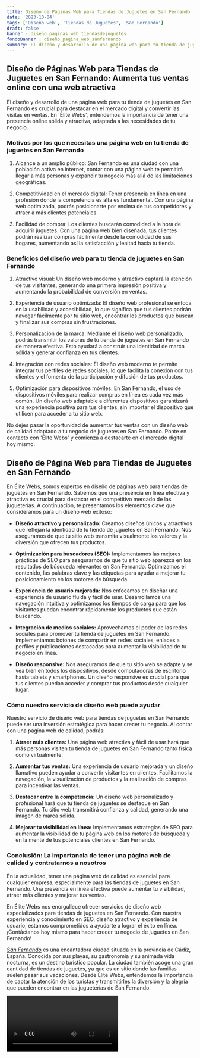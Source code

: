 ```yaml
---
title: Diseño de Páginas Web para Tiendas de Juguetes en San Fernando
date: '2023-10-04'
tags: ['Diseño web', 'Tiendas de Juguetes', 'San Fernando']
draft: false
banner : diseño_paginas_web_tiendasdejuguetes
fondoBanner : diseño_pagina_web_sanfernando
summary: El diseño y desarrollo de una página web para tu tienda de juguetes en San Fernando es crucial para destacar en el mercado digital y convertir las visitas en ventas. En 'Élite Webs', entendemos la importancia de tener una presencia online sólida y atractiva, adaptada a las necesidades de tu negocio. 
---
```


## Diseño de Páginas Web para Tiendas de Juguetes en San Fernando: Aumenta tus ventas online con una web atractiva

El diseño y desarrollo de una página web para tu tienda de juguetes en San Fernando es crucial para destacar en el mercado digital y convertir las visitas en ventas. En 'Élite Webs', entendemos la importancia de tener una presencia online sólida y atractiva, adaptada a las necesidades de tu negocio. 

### Motivos por los que necesitas una página web en tu tienda de juguetes en San Fernando

1. Alcance a un amplio público: San Fernando es una ciudad con una población activa en internet, contar con una página web te permitirá llegar a más personas y expandir tu negocio más allá de las limitaciones geográficas.

2. Competitividad en el mercado digital: Tener presencia en línea en una profesión donde la competencia es alta es fundamental. Con una página web optimizada, podrás posicionarte por encima de tus competidores y atraer a más clientes potenciales.

3. Facilidad de compra: Los clientes buscarán comodidad a la hora de adquirir juguetes. Con una página web bien diseñada, tus clientes podrán realizar compras fácilmente desde la comodidad de sus hogares, aumentando así la satisfacción y lealtad hacia tu tienda.

### Beneficios del diseño web para tu tienda de juguetes en San Fernando

1. Atractivo visual: Un diseño web moderno y atractivo captará la atención de tus visitantes, generando una primera impresión positiva y aumentando la probabilidad de conversión en ventas.

2. Experiencia de usuario optimizada: El diseño web profesional se enfoca en la usabilidad y accesibilidad, lo que significa que tus clientes podrán navegar fácilmente por tu sitio web, encontrar los productos que buscan y finalizar sus compras sin frustraciones.

3. Personalización de la marca: Mediante el diseño web personalizado, podrás transmitir los valores de tu tienda de juguetes en San Fernando de manera efectiva. Esto ayudará a construir una identidad de marca sólida y generar confianza en tus clientes.

4. Integración con redes sociales: El diseño web moderno te permite integrar tus perfiles de redes sociales, lo que facilita la conexión con tus clientes y el fomento de la participación y difusión de tus productos.

5. Optimización para dispositivos móviles: En San Fernando, el uso de dispositivos móviles para realizar compras en línea es cada vez más común. Un diseño web adaptable a diferentes dispositivos garantizará una experiencia positiva para tus clientes, sin importar el dispositivo que utilicen para acceder a tu sitio web.

No dejes pasar la oportunidad de aumentar tus ventas con un diseño web de calidad adaptado a tu negocio de juguetes en San Fernando. Ponte en contacto con 'Élite Webs' y comienza a destacarte en el mercado digital hoy mismo.

<GifSeo />

<Cta />

## Diseño de Página Web para Tiendas de Juguetes en San Fernando

En Élite Webs, somos expertos en diseño de páginas web para tiendas de juguetes en San Fernando. Sabemos que una presencia en línea efectiva y atractiva es crucial para destacar en el competitivo mercado de las jugueterías. A continuación, te presentamos los elementos clave que consideramos para un diseño web exitoso:

- **Diseño atractivo y personalizado:** Creamos diseños únicos y atractivos que reflejan la identidad de tu tienda de juguetes en San Fernando. Nos aseguramos de que tu sitio web transmita visualmente los valores y la diversión que ofrecen tus productos.

- **Optimización para buscadores (SEO):** Implementamos las mejores prácticas de SEO para asegurarnos de que tu sitio web aparezca en los resultados de búsqueda relevantes en San Fernando. Optimizamos el contenido, las palabras clave y las etiquetas para ayudar a mejorar tu posicionamiento en los motores de búsqueda.

- **Experiencia de usuario mejorada:** Nos enfocamos en diseñar una experiencia de usuario fluida y fácil de usar. Desarrollamos una navegación intuitiva y optimizamos los tiempos de carga para que los visitantes puedan encontrar rápidamente los productos que están buscando.

- **Integración de medios sociales:** Aprovechamos el poder de las redes sociales para promover tu tienda de juguetes en San Fernando. Implementamos botones de compartir en redes sociales, enlaces a perfiles y publicaciones destacadas para aumentar la visibilidad de tu negocio en línea.

- **Diseño responsive:** Nos aseguramos de que tu sitio web se adapte y se vea bien en todos los dispositivos, desde computadoras de escritorio hasta tablets y smartphones. Un diseño responsive es crucial para que tus clientes puedan acceder y comprar tus productos desde cualquier lugar.

### Cómo nuestro servicio de diseño web puede ayudar

Nuestro servicio de diseño web para tiendas de juguetes en San Fernando puede ser una inversión estratégica para hacer crecer tu negocio. Al contar con una página web de calidad, podrás:

1. **Atraer más clientes:** Una página web atractiva y fácil de usar hará que más personas visiten tu tienda de juguetes en San Fernando tanto física como virtualmente.

2. **Aumentar tus ventas:** Una experiencia de usuario mejorada y un diseño llamativo pueden ayudar a convertir visitantes en clientes. Facilitamos la navegación, la visualización de productos y la realización de compras para incentivar las ventas.

3. **Destacar entre la competencia:** Un diseño web personalizado y profesional hará que tu tienda de juguetes se destaque en San Fernando. Tu sitio web transmitirá confianza y calidad, generando una imagen de marca sólida.

4. **Mejorar tu visibilidad en línea:** Implementamos estrategias de SEO para aumentar la visibilidad de tu página web en los motores de búsqueda y en la mente de tus potenciales clientes en San Fernando.

### Conclusión: La importancia de tener una página web de calidad y contratarnos a nosotros

En la actualidad, tener una página web de calidad es esencial para cualquier empresa, especialmente para las tiendas de juguetes en San Fernando. Una presencia en línea efectiva puede aumentar tu visibilidad, atraer más clientes y mejorar tus ventas.

En Élite Webs nos enorgullece ofrecer servicios de diseño web especializados para tiendas de juguetes en San Fernando. Con nuestra experiencia y conocimiento en SEO, diseño atractivo y experiencia de usuario, estamos comprometidos a ayudarte a lograr el éxito en línea. ¡Contáctanos hoy mismo para hacer crecer tu negocio de juguetes en San Fernando!

*[San Fernando](https://www.sanfernando.es/)* es una encantadora ciudad situada en la provincia de Cádiz, España. Conocida por sus playas, su gastronomía y su animada vida nocturna, es un destino turístico popular. La ciudad también acoge una gran cantidad de tiendas de juguetes, ya que es un sitio donde las familias suelen pasar sus vacaciones. Desde Élite Webs, entendemos la importancia de captar la atención de los turistas y transmitirles la diversión y la alegría que pueden encontrar en las jugueterías de San Fernando.

<Video />

<CtaBot job='Tiendas de Juguetes' city='San Fernando'/>

<Gmaps query='San Fernando+españa+maps' />